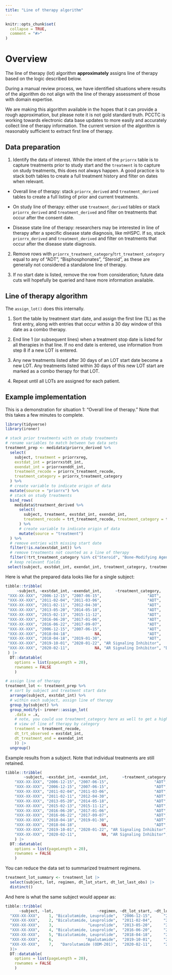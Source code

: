 ```yaml
---
title: "Line of therapy algorithm"
---
```


```r
knitr::opts_chunk$set(
  collapse = TRUE,
  comment = "#>"
)
```

# Overview

The line of therapy (lot) algorithm **approximately** assigns line of therapy based on the 
logic described below. 

During a manual review process, we have identified situations where
results of the algorithm do not align with the line of therapy assessment of those with domain 
expertise.

We are making this algorithm available in the hopes that it can provide a rough approximation,
but please note it is not gold standard truth. PCCTC is working towards 
electronic data base updates to more easily and accurately collect line of therapy information.
The current version of the algorithm is reasonably sufficient to extract first line of therapy.



## Data preparation

1.  Identify the data of interest. While the intent of the `priorrx` table is to capture
treatments prior to study start and the `treatment` is to capture on study treatments,
this does not always happen. A good practice is to stack both tables to create a
full treatment history and filter on dates when relevant.

 * Overall line of therapy: stack `priorrx_derived` and `treatment_derived` tables to create a full listing of prior and current treatments.
 
 * On study line of therapy: either use `treatment_derived` tables or stack `priorrx_derived` and `treatment_derived` and filter on treatments that occur after the consent date.
 
 * Disease state line of therapy: researchers may be interested in line of therapy after a specific
 disease state diagnosis, like mHSPC. If so, stack `priorrx_derived` and `treatment_derived` and filter on treatments
 that occur after the disease state diagnosis.
 
2.  Remove rows with `priorrx_treatment_category`/`trt_treatment_category` equal to any of "ADT", "Bisphosphonates", "Steroid", as these are generally not considered a standalone line of therapy.

3.  If no start date is listed, remove the row from consideration; future data cuts will hopefully be queried and have more information available.


## Line of therapy algorithm

The `assign_lot()` does this internally.

1.  Sort the table by treatment start date, and assign the first line (1L) as the first entry, along with entries that occur within a 30 day window of this date as a combo therapy.

2.  End line 1 (or subsequent lines) when a treatment stop date is listed for all therapies in that line.
    If no end date is entered, use information from step 8 if a new LOT is entered.

3.  Any new treatments listed after 30 days of an LOT start date become a new LOT.
    Any treatments listed within 30 days of this new LOT start are marked as a combo therapy for that LOT.

4.  Repeat until all LOTs are assigned for each patient.

## Example implementation 

This is a demonstration for situation 1: "Overall line of therapy." Note
that this takes a few minutes to complete.

```r
library(tidyverse)
library(ironer)
```


```r
# stack prior treatments with on study treatments
# rename variables to match between two data sets
treatment_prep <- medidata$priorrx_derived %>% 
  select(
    subject, treatment = priorrxreg, 
    exstdat_int = priorrxstdt_int, 
    exendat_int = priorrxenddt_int, 
    treatment_recode = priorrx_treatment_recode, 
    treatment_category = priorrx_treatment_category
  ) %>%
  # create variable to indicate origin of data
  mutate(source = "priorrx") %>% 
  # stack on study treatments
  bind_rows(
    medidata$treatment_derived %>% 
      select(
        subject, treatment, exstdat_int, exendat_int, 
        treatment_recode = trt_treatment_recode, treatment_category = trt_treatment_category
      ) %>% 
      # create variable to indicate origin of data
      mutate(source = "treatment")
  ) %>%
  # remove entries with missing start date
  filter(!is.na(exstdat_int)) %>% 
  # remove treatments not counted as a line of therapy
  filter(!trt_treatment_category %in% c("Steroid", "Bone-Modifying Agent", "Bisphosphonates", "Antidiabetic")) |> 
  # keep relevant fields
 select(subject, exstdat_int, exendat_int, treatment_category, treatment_recode, source)
```

Here is what the prepared data looks like for a single subject:

```r
tibble::tribble(
     ~subject, ~exstdat_int, ~exendat_int,      ~treatment_category,        ~treatment_recode,     ~source,
 "XXX-XX-XXX", "2006-12-15", "2007-06-15",                    "ADT",           "Bicalutamide",   "priorrx",
 "XXX-XX-XXX", "2011-02-04", "2011-03-06",                    "ADT",           "Bicalutamide",   "priorrx",
 "XXX-XX-XXX", "2011-02-11", "2012-04-30",                    "ADT",             "Leuprolide",   "priorrx",
 "XXX-XX-XXX", "2013-05-20", "2014-05-18",                    "ADT",             "Leuprolide",   "priorrx",
 "XXX-XX-XXX", "2015-02-13", "2015-11-12",                    "ADT",             "Leuprolide",   "priorrx",
 "XXX-XX-XXX", "2016-06-20", "2017-01-06",                    "ADT",           "Bicalutamide",   "priorrx",
 "XXX-XX-XXX", "2016-06-22", "2017-09-07",                    "ADT",             "Leuprolide",   "priorrx",
 "XXX-XX-XXX", "2006-12-15", "2007-06-15",                    "ADT",             "Leuprolide",   "priorrx",
 "XXX-XX-XXX", "2018-04-18",           NA,                    "ADT",             "Leuprolide", "treatment",
 "XXX-XX-XXX", "2018-04-18", "2019-01-30",                    "ADT",           "Bicalutamide", "treatment",
 "XXX-XX-XXX", "2019-10-01", "2020-01-22", "AR Signaling Inhibitor",            "Apalutamide", "treatment",
 "XXX-XX-XXX", "2020-02-11",           NA, "AR Signaling Inhibitor", "Darolutamide (ODM-201)", "treatment"
 ) |> 
  DT::datatable(
    options = list(pageLength = 20), 
    rownames = FALSE
    )

```



```r
# assign line of therapy 
treatment_lot <- treatment_prep %>% 
  # sort by subject and treatment start date
  arrange(subject, exstdat_int) %>%
  # within each subject, assign line of therapy
  group_by(subject) %>%
  group_modify(~ ironer::assign_lot(
    .data = .x, 
    # note, you could use treatment_category here as well to get a high level
    # view of line of therapy by category
    treatment = treatment_recode,
    dt_trt_observed = exstdat_int, 
    dt_treatment_end = exendat_int
    )) |> 
  ungroup()  
```


Example results from a subject. Note that individual treatments are still retained.

```r
tibble::tribble(
        ~subject, ~exstdat_int, ~exendat_int,      ~treatment_category,        ~treatment_recode,     ~source, ~lot,                   ~regimen, ~dt_lot_start, ~dt_lot_last_obs,
    "XXX-XX-XXX", "2006-12-15", "2007-06-15",                    "ADT",           "Bicalutamide",   "priorrx",    1, "Bicalutamide, Leuprolide",  "2006-12-15",     "2007-06-15",
    "XXX-XX-XXX", "2006-12-15", "2007-06-15",                    "ADT",             "Leuprolide",   "priorrx",    1, "Bicalutamide, Leuprolide",  "2006-12-15",     "2007-06-15",
    "XXX-XX-XXX", "2011-02-04", "2011-03-06",                    "ADT",           "Bicalutamide",   "priorrx",    2, "Bicalutamide, Leuprolide",  "2011-02-04",     "2012-04-30",
    "XXX-XX-XXX", "2011-02-11", "2012-04-30",                    "ADT",             "Leuprolide",   "priorrx",    2, "Bicalutamide, Leuprolide",  "2011-02-04",     "2012-04-30",
    "XXX-XX-XXX", "2013-05-20", "2014-05-18",                    "ADT",             "Leuprolide",   "priorrx",    3,               "Leuprolide",  "2013-05-20",     "2015-11-12",
    "XXX-XX-XXX", "2015-02-13", "2015-11-12",                    "ADT",             "Leuprolide",   "priorrx",    3,               "Leuprolide",  "2013-05-20",     "2015-11-12",
    "XXX-XX-XXX", "2016-06-20", "2017-01-06",                    "ADT",           "Bicalutamide",   "priorrx",    4, "Bicalutamide, Leuprolide",  "2016-06-20",     "2017-09-07",
    "XXX-XX-XXX", "2016-06-22", "2017-09-07",                    "ADT",             "Leuprolide",   "priorrx",    4, "Bicalutamide, Leuprolide",  "2016-06-20",     "2017-09-07",
    "XXX-XX-XXX", "2018-04-18", "2019-01-30",                    "ADT",           "Bicalutamide", "treatment",    5, "Bicalutamide, Leuprolide",  "2018-04-18",     "2019-01-30",
    "XXX-XX-XXX", "2018-04-18",           NA,                    "ADT",             "Leuprolide", "treatment",    5, "Bicalutamide, Leuprolide",  "2018-04-18",     "2019-01-30",
    "XXX-XX-XXX", "2019-10-01", "2020-01-22", "AR Signaling Inhibitor",            "Apalutamide", "treatment",    6,              "Apalutamide",  "2019-10-01",     "2020-01-22",
    "XXX-XX-XXX", "2020-02-11",           NA, "AR Signaling Inhibitor", "Darolutamide (ODM-201)", "treatment",    7,   "Darolutamide (ODM-201)",  "2020-02-11",     "2020-02-11"
    ) |> 
  DT::datatable(
    options = list(pageLength = 20), 
    rownames = FALSE
    )
```

You can reduce the data set to summarized treatment regimens.

```r
treatment_lot_summary <- treatment_lot |> 
  select(subject, lot, regimen, dt_lot_start, dt_lot_last_obs) |> 
  distinct()
```

And here is what the same subject would appear as:

```r
tibble::tribble(
      ~subject, ~lot,                   ~regimen, ~dt_lot_start, ~dt_lot_last_obs,
  "XXX-XX-XXX",    1, "Bicalutamide, Leuprolide",  "2006-12-15",     "2007-06-15",
  "XXX-XX-XXX",    2, "Bicalutamide, Leuprolide",  "2011-02-04",     "2012-04-30",
  "XXX-XX-XXX",    3,               "Leuprolide",  "2013-05-20",     "2015-11-12",
  "XXX-XX-XXX",    4, "Bicalutamide, Leuprolide",  "2016-06-20",     "2017-09-07",
  "XXX-XX-XXX",    5, "Bicalutamide, Leuprolide",  "2018-04-18",     "2019-01-30",
  "XXX-XX-XXX",    6,              "Apalutamide",  "2019-10-01",     "2020-01-22",
  "XXX-XX-XXX",    7,   "Darolutamide (ODM-201)",  "2020-02-11",     "2020-02-11"
  )|> 
  DT::datatable(
    options = list(pageLength = 20), 
    rownames = FALSE
    )
```

